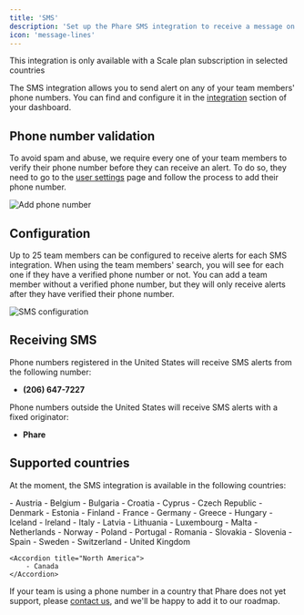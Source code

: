 ```yaml
---
title: 'SMS'
description: 'Set up the Phare SMS integration to receive a message on your phone when your website or server is down.'
icon: 'message-lines'
---
```


<Warning>This integration is only available with a Scale plan subscription in selected countries</Warning>

The SMS integration allows you to send alert on any of your team members' phone numbers. You can find and configure it in the [integration](https://app.phare.io/project/apps) section of your dashboard.

## Phone number validation

To avoid spam and abuse, we require every one of your team members to verify their phone number before they can receive an alert. To do so, they need to go to the [user settings](https://app.phare.io/user/settings) page and follow the process to add their phone number.

<Frame type="glass">
  <img class="border rounded-lg" src="/images/integrations/sms/add-phone-number.webp" alt="Add phone number" />
</Frame>

## Configuration

Up to 25 team members can be configured to receive alerts for each SMS integration. When using the team members' search, you will see for each one if they have a verified phone number or not. You can add a team member without a verified phone number, but they will only receive alerts after they have verified their phone number.

<Frame type="glass">
  <img class="border rounded-lg" src="/images/integrations/sms/sms-configuration.webp" alt="SMS configuration" />
</Frame>

## Receiving SMS

Phone numbers registered in the United States will receive SMS alerts from the following number:

- **(206) 647-7227**

Phone numbers outside the United States will receive SMS alerts with a fixed originator:

- **Phare**

## Supported countries

At the moment, the SMS integration is available in the following countries:

<AccordionGroup>
    <Accordion title="Europe">
        - Austria
        - Belgium
        - Bulgaria
        - Croatia
        - Cyprus
        - Czech Republic
        - Denmark
        - Estonia
        - Finland
        - France
        - Germany
        - Greece
        - Hungary
        - Iceland
        - Ireland
        - Italy
        - Latvia
        - Lithuania
        - Luxembourg
        - Malta
        - Netherlands
        - Norway
        - Poland
        - Portugal
        - Romania
        - Slovakia
        - Slovenia
        - Spain
        - Sweden
        - Switzerland
        - United Kingdom
    </Accordion>

    <Accordion title="North America">
        - Canada
    </Accordion>
</AccordionGroup>

If your team is using a phone number in a country that Phare does not yet support, please [contact us](mailto:contact@phare.io), and we'll be happy to add it to our roadmap.
